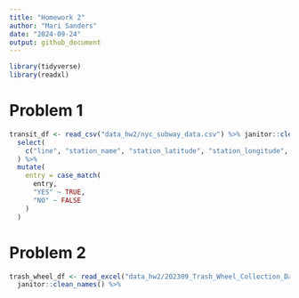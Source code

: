 ```yaml
---
title: "Homework 2"
author: "Mari Sanders"
date: "2024-09-24"
output: github_document
---
```

```r
library(tidyverse)
library(readxl)
```

# Problem 1 

```r
transit_df <- read_csv("data_hw2/nyc_subway_data.csv") %>% janitor::clean_names() %>% 
  select(
    c("line", "station_name", "station_latitude", "station_longitude", "route1", "route2", "route3", "route4", "route5", "route6", "route7", "route8", "route9", "route10", "route11", "entry", "vending", "entrance_type", "ada")
  ) %>% 
  mutate(
    entry = case_match(
      entry, 
      "YES" ~ TRUE, 
      "NO" ~ FALSE
    )
  )
```


# Problem 2 
```r
trash_wheel_df <- read_excel("data_hw2/202309_Trash_Wheel_Collection_Data.xlsx", range = "A2:N586", sheet = "Mr. Trash Wheel") %>% 
  janitor::clean_names() %>% 
  
```

